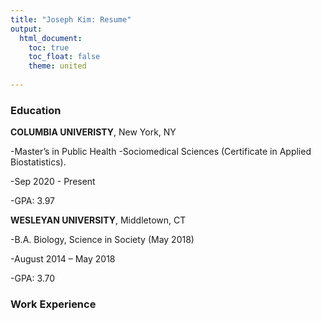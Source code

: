 ```yaml
---
title: "Joseph Kim: Resume"
output: 
  html_document:
    toc: true
    toc_float: false
    theme: united
    
---
```



### Education

**COLUMBIA UNIVERISTY**, New York, NY 

  -Master’s in Public Health
      -Sociomedical Sciences (Certificate in Applied Biostatistics). 
      
  -Sep 2020 - Present
  
  -GPA: 3.97 



**WESLEYAN UNIVERSITY**, Middletown, CT 

  -B.A. Biology, Science in Society (May 2018)

  -August 2014 – May 2018 
  
  -GPA: 3.70 

### Work Experience
